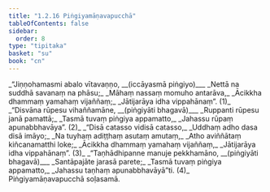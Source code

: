 ```yaml
---
title: "1.2.16 Piṅgiyamāṇavapucchā"
tableOfContents: false
sidebar:
  order: 8
type: "tipitaka"
basket: "su"
book: "cn"
---
```



<DynamicBreadcrumb />

<Division number="145" book="cn" bookNo="25" page="19">

<Paragraph number="162" type="verses" book="cn">
_“Jiṇṇohamasmi abalo vītavaṇṇo, __(iccāyasmā piṅgiyo)___  
_Nettā na suddhā savanaṃ na phāsu;_  
_Māhaṃ nassaṃ momuho antarāva,_  
_Ācikkha dhammaṃ yamahaṃ vijaññaṃ;_  
_Jātijarāya idha vippahānaṃ”. (1)_  

</Paragraph>

</Division>
<Division number="146" book="cn" bookNo="25" page="19">

<Paragraph number="163" type="verses" book="cn">
_“Disvāna rūpesu vihaññamāne, __(piṅgiyāti bhagavā)___  
_Ruppanti rūpesu janā pamattā;_  
_Tasmā tuvaṃ piṅgiya appamatto,_  
_Jahassu rūpaṃ apunabbhavāya”. (2)_  

</Paragraph>

</Division>
<Division number="147" book="cn" bookNo="25" page="20">

<Paragraph number="164" type="verses" book="cn">
_“Disā catasso vidisā catasso,_  
_Uddhaṃ adho dasa disā imāyo;_  
_Na tuyhaṃ adiṭṭhaṃ asutaṃ amutaṃ,_  
_Atho aviññātaṃ kiñcanamatthi loke;_  
_Ācikkha dhammaṃ yamahaṃ vijaññaṃ,_  
_Jātijarāya idha vippahānaṃ”. (3)_  

</Paragraph>

</Division>
<Division number="148" book="cn" bookNo="25" page="20">

<Paragraph number="165" type="verses" book="cn">
_“Taṇhādhipanne manuje pekkhamāno, __(piṅgiyāti bhagavā)___  
_Santāpajāte jarasā parete;_  
_Tasmā tuvaṃ piṅgiya appamatto,_  
_Jahassu taṇhaṃ apunabbhavāyā”ti. (4)_  


</Paragraph>
</Division>

<Paragraph number="166" type="center" book="cn">
Piṅgiyamāṇavapucchā soḷasamā.
</Paragraph>